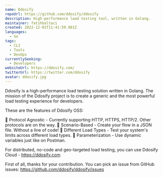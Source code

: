 ```yaml
---
name: Ddosify
repoUrl: https://github.com/ddosify/ddosify
description: High-performance load testing tool, written in Golang.
maintainer: fatihbaltaci
created: 2022-12-01T11:41:59.981Z
languages:
  - Go
tags:
  - CLI
  - Tools
  - DevOps
currentlySeeking:
  - Developers
websiteUrl: https://ddosify.com/
twitterUrl: https://twitter.com/ddosify
avatar: ddosify.jpg
---
```


<Overview>

Ddosify is a high-performance load testing solution written in Golang. The mission of the Ddosify project is to create a generic and the most powerful load testing experience for developers.

These are the features of Ddosify OSS:

📌 Protocol Agnostic - Currently supporting HTTP, HTTPS, HTTP/2. Other protocols are on the way.
📌 Scenario-Based - Create your flow in a JSON file. Without a line of code!
📌 Different Load Types - Test your system's limits across different load types.
📌 Parameterization - Use dynamic variables just like on Postman.

For distributed, no-code and geo-targeted load testing, you can use Ddosify Cloud - https://ddosify.com


</Overview>

<Contributing>

First of all, thanks for your contribution. You can pick an issue from GitHub issues: https://github.com/ddosify/ddosify/issues



</Contributing>
